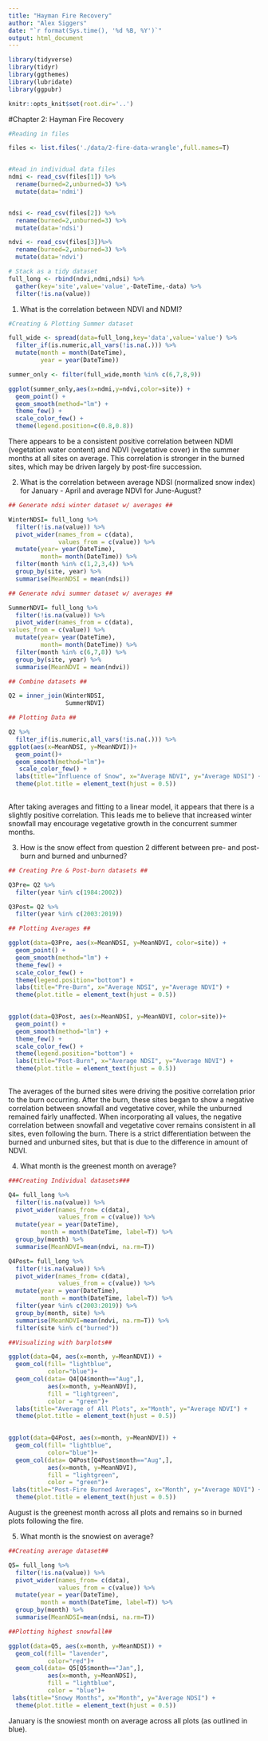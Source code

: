 ```yaml
---
title: "Hayman Fire Recovery"
author: "Alex Siggers"
date: "`r format(Sys.time(), '%d %B, %Y')`"
output: html_document
---
```


```r
library(tidyverse)
library(tidyr)
library(ggthemes)
library(lubridate)
library(ggpubr)

knitr::opts_knit$set(root.dir='..')
```

#Chapter 2: Hayman Fire Recovery

```r
#Reading in files

files <- list.files('./data/2-fire-data-wrangle',full.names=T)


#Read in individual data files
ndmi <- read_csv(files[1]) %>% 
  rename(burned=2,unburned=3) %>%
  mutate(data='ndmi')


ndsi <- read_csv(files[2]) %>% 
  rename(burned=2,unburned=3) %>%
  mutate(data='ndsi')

ndvi <- read_csv(files[3])%>% 
  rename(burned=2,unburned=3) %>%
  mutate(data='ndvi')

# Stack as a tidy dataset
full_long <- rbind(ndvi,ndmi,ndsi) %>%
  gather(key='site',value='value',-DateTime,-data) %>%
  filter(!is.na(value))

```


1) What is the correlation between NDVI and NDMI?

```r

#Creating & Plotting Summer dataset

full_wide <- spread(data=full_long,key='data',value='value') %>%
  filter_if(is.numeric,all_vars(!is.na(.))) %>%
  mutate(month = month(DateTime),
         year = year(DateTime))

summer_only <- filter(full_wide,month %in% c(6,7,8,9))

ggplot(summer_only,aes(x=ndmi,y=ndvi,color=site)) + 
  geom_point() + 
  geom_smooth(method="lm") +
  theme_few() + 
  scale_color_few() + 
  theme(legend.position=c(0.8,0.8))
```

There appears to be a consistent positive correlation between NDMI (vegetation water content) and NDVI (vegetative cover) in the summer months at all sites on average. This correlation is stronger in the burned sites, which may be driven largely by post-fire succession. 


2) What is the correlation between average NDSI (normalized
 snow index) for January - April and average NDVI for June-August?
 
```r

## Generate ndsi winter dataset w/ averages ##

WinterNDSI= full_long %>%
  filter(!is.na(value)) %>%
  pivot_wider(names_from = c(data),
              values_from = c(value)) %>%
  mutate(year= year(DateTime),
         month= month(DateTime)) %>%
  filter(month %in% c(1,2,3,4)) %>%
  group_by(site, year) %>%
  summarise(MeanNDSI = mean(ndsi))

## Generate ndvi summer dataset w/ averages ##

SummerNDVI= full_long %>%
  filter(!is.na(value)) %>%
  pivot_wider(names_from = c(data),
values_from = c(value)) %>%
  mutate(year= year(DateTime),
         month= month(DateTime)) %>%
  filter(month %in% c(6,7,8)) %>%
  group_by(site, year) %>%
  summarise(MeanNDVI = mean(ndvi))

## Combine datasets ##

Q2 = inner_join(WinterNDSI,
                SummerNDVI)

## Plotting Data ##

Q2 %>%
  filter_if(is.numeric,all_vars(!is.na(.))) %>%
ggplot(aes(x=MeanNDSI, y=MeanNDVI))+
  geom_point()+
  geom_smooth(method="lm")+
   scale_color_few() +  
  labs(title="Influence of Snow", x="Average NDVI", y="Average NDSI") +
  theme(plot.title = element_text(hjust = 0.5))
  
```
 
After taking averages and fitting to a linear model, it appears that there is a slightly positive correlation. This leads me to believe that increased winter snowfall may encourage vegetative growth in the concurrent summer months. 


3) How is the snow effect from question 2 different between pre- and post-burn
and burned and unburned? 

```r

## Creating Pre & Post-burn datasets ##

Q3Pre= Q2 %>%
  filter(year %in% c(1984:2002))

Q3Post= Q2 %>%
  filter(year %in% c(2003:2019))

## Plotting Averages ##

ggplot(data=Q3Pre, aes(x=MeanNDSI, y=MeanNDVI, color=site)) +
  geom_point() +
  geom_smooth(method="lm") +
  theme_few() + 
  scale_color_few() + 
  theme(legend.position="bottom") +
  labs(title="Pre-Burn", x="Average NDSI", y="Average NDVI") +
  theme(plot.title = element_text(hjust = 0.5))
  

ggplot(data=Q3Post, aes(x=MeanNDSI, y=MeanNDVI, color=site))+
  geom_point() +
  geom_smooth(method="lm") +
  theme_few() + 
  scale_color_few() + 
  theme(legend.position="bottom") +
  labs(title="Post-Burn", x="Average NDSI", y="Average NDVI") +
  theme(plot.title = element_text(hjust = 0.5))
  

```

The averages of the burned sites were driving the positive correlation prior to the burn occurring. After the burn, these sites began to show a negative correlation between snowfall and vegetative cover, while the unburned remained fairly unaffected. When incorporating all values, the negative correlation between snowfall and vegetative cover remains consistent in all sites, even following the burn. There is a strict differentiation between the burned and unburned sites, but that is due to the difference in amount of NDVI.


4) What month is the greenest month on average? 

```r

###Creating Individual datasets###

Q4= full_long %>%
  filter(!is.na(value)) %>%
  pivot_wider(names_from= c(data),
              values_from = c(value)) %>%
  mutate(year = year(DateTime),
         month = month(DateTime, label=T)) %>%
  group_by(month) %>%
  summarise(MeanNDVI=mean(ndvi, na.rm=T))

Q4Post= full_long %>%
  filter(!is.na(value)) %>%
  pivot_wider(names_from= c(data),
              values_from = c(value)) %>%
  mutate(year = year(DateTime),
         month = month(DateTime, label=T)) %>%
  filter(year %in% c(2003:2019)) %>%
  group_by(month, site) %>%
  summarise(MeanNDVI=mean(ndvi, na.rm=T)) %>%
  filter(site %in% c("burned"))

##Visualizing with barplots##

ggplot(data=Q4, aes(x=month, y=MeanNDVI)) +
  geom_col(fill= "lightblue",
           color="blue")+
  geom_col(data= Q4[Q4$month=="Aug",],
           aes(x=month, y=MeanNDVI),
           fill = "lightgreen",
           color = "green")+
  labs(title="Average of All Plots", x="Month", y="Average NDVI") +
  theme(plot.title = element_text(hjust = 0.5))
  

ggplot(data=Q4Post, aes(x=month, y=MeanNDVI)) +
  geom_col(fill= "lightblue",
           color="blue")+
  geom_col(data= Q4Post[Q4Post$month=="Aug",],
           aes(x=month, y=MeanNDVI),
           fill = "lightgreen",
           color = "green")+
 labs(title="Post-Fire Burned Averages", x="Month", y="Average NDVI") +
  theme(plot.title = element_text(hjust = 0.5))
```


August is the greenest month across all plots and remains so in burned plots following the fire.


5) What month is the snowiest on average?

```r

##Creating average dataset##

Q5= full_long %>%
  filter(!is.na(value)) %>%
  pivot_wider(names_from= c(data),
              values_from = c(value)) %>%
  mutate(year = year(DateTime),
         month = month(DateTime, label=T)) %>%
  group_by(month) %>%
  summarise(MeanNDSI=mean(ndsi, na.rm=T))

##Plotting highest snowfall##

ggplot(data=Q5, aes(x=month, y=MeanNDSI)) +
  geom_col(fill= "lavender",
           color="red")+
  geom_col(data= Q5[Q5$month=="Jan",],
           aes(x=month, y=MeanNDSI),
           fill = "lightblue",
           color = "blue")+
 labs(title="Snowy Months", x="Month", y="Average NDSI") +
  theme(plot.title = element_text(hjust = 0.5))
```


January is the snowiest month on average across all plots (as outlined in blue).


